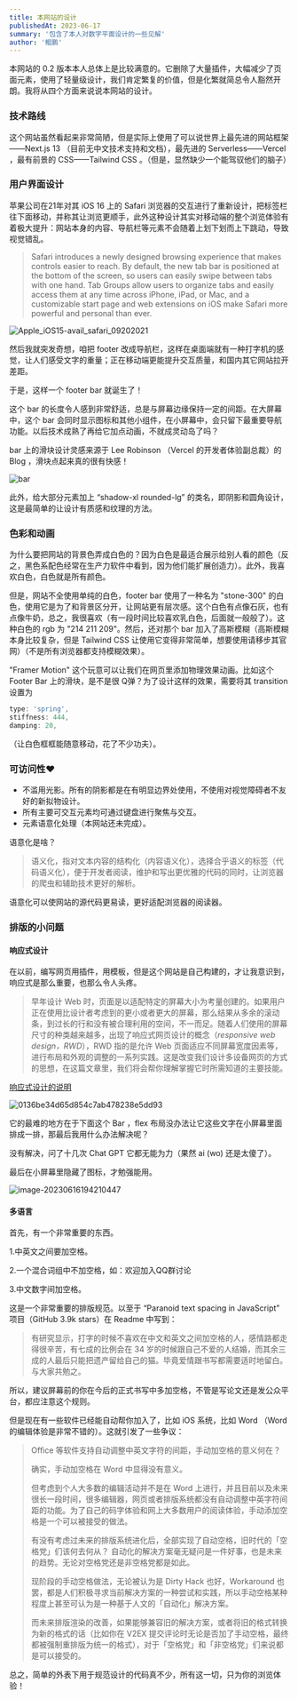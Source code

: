```yaml
---
title: 本网站的设计
publishedAt: 2023-06-17
summary: '包含了本人对数字平面设计的一些见解'
author: '鲲鹏'
---
```


本网站的 0.2 版本本人总体上是比较满意的。它删除了大量插件，大幅减少了页面元素，使用了轻量级设计，我们肯定繁复的价值，但是化繁就简总令人豁然开朗。我将从四个方面来说说本网站的设计。

### 技术路线

这个网站虽然看起来非常简陋，但是实际上使用了可以说世界上最先进的网站框架——Next.js 13 （目前无中文技术支持和文档），最先进的 Serverless——Vercel ，最有前景的 CSS——Tailwind CSS 。（但是，显然缺少一个能驾驭他们的脑子）

### 用户界面设计

苹果公司在21年对其 iOS 16 上的 Safari 浏览器的交互进行了重新设计，把标签栏往下面移动，并称其让浏览更顺手，此外这种设计其实对移动端的整个浏览体验有着极大提升：网站本身的内容、导航栏等元素不会随着上划下划而上下跳动，导致视觉错乱。

> Safari introduces a newly designed browsing experience that makes controls easier to reach. By default, the new tab bar is positioned at the bottom of the screen, so users can easily swipe between tabs with one hand. Tab Groups allow users to organize tabs and easily access them at any time across iPhone, iPad, or Mac, and a customizable start page and web extensions on iOS make Safari more powerful and personal than ever.

![Apple_iOS15-avail_safari_09202021](https://ihs-1317591693.cos.ap-guangzhou.myqcloud.com/grdoc/Apple_iOS15-avail_safari_09202021.jpg)

然后我就突发奇想，咱把 footer 改成导航栏，这样在桌面端就有一种打字机的感觉，让人们感受文字的重量；正在移动端更能提升交互质量，和国内其它网站拉开差距。

于是，这样一个 footer bar 就诞生了！

这个 bar 的长度令人感到非常舒适，总是与屏幕边缘保持一定的间距。在大屏幕中，这个 bar 会同时显示图标和其他小组件，在小屏幕中，会只留下最重要导航功能。以后技术成熟了再给它加点动画，不就成灵动岛了吗？

bar 上的滑块设计灵感来源于 Lee Robinson （Vercel 的开发者体验副总裁）的 Blog ，滑块点起来真的很有快感！

![bar](https://ihs-1317591693.cos.ap-guangzhou.myqcloud.com/grdoc/bar.png)

此外，给大部分元素加上 “shadow-xl rounded-lg” 的类名，即阴影和圆角设计，这是最简单的让设计有质感和纹理的方法。

### 色彩和动画

为什么要把网站的背景色弄成白色的？因为白色是最适合展示给别人看的颜色（反之，黑色系配色经常在生产力软件中看到，因为他们能扩展创造力）。此外，我喜欢白色，白色就是所有颜色。

但是，网站不全使用单纯的白色，footer bar 使用了一种名为 "stone-300" 的白色，使用它是为了和背景区分开，让网站更有层次感。这个白色有点像石灰，也有点像牛奶，总之，我很喜欢（有一段时间比较喜欢乳白色，后面就一般般了）。这种白色的 rgb 为 "214 211 209"。然后，还对那个 bar 加入了高斯模糊（高斯模糊本身比较复杂，但是 Tailwind CSS 让使用它变得非常简单，想要使用请移步其官网）（不是所有浏览器都支持模糊效果）。

"Framer Motion" 这个玩意可以让我们在网页里添加物理效果动画。比如这个 Footer Bar 上的滑块，是不是很 Q弹？为了设计这样的效果，需要将其 transition 设置为

```typescript
type: 'spring',
stiffness: 444,
damping: 20,
```

（让白色框框能随意移动，花了不少功夫）。

### 可访问性❤️

- 不滥用光影。所有的阴影都是在有明显边界处使用，不使用对视觉障碍者不友好的新拟物设计。
- 所有主要可交互元素均可通过键盘进行聚焦与交互。
- 元素语意化处理（本网站还未完成）。

语意化是啥？

> 语义化，指对文本内容的结构化（内容语义化），选择合乎语义的标签（代码语义化），便于开发者阅读，维护和写出更优雅的代码的同时，让浏览器的爬虫和辅助技术更好的解析。

语意化可以使网站的源代码更易读，更好适配浏览器的阅读器。

### 排版的小问题

#### 响应式设计

在以前，编写网页用插件，用模板，但是这个网站是自己构建的，才让我意识到，响应式是那么重要，也那么令人头疼。

> 早年设计 Web 时，页面是以适配特定的屏幕大小为考量创建的。如果用户正在使用比设计者考虑到的更小或者更大的屏幕，那么结果从多余的滚动条，到过长的行和没有被合理利用的空间，不一而足。随着人们使用的屏幕尺寸的种类越来越多，出现了响应式网页设计的概念（*responsive web design，RWD*），RWD 指的是允许 Web 页面适应不同屏幕宽度因素等，进行布局和外观的调整的一系列实践。这是改变我们设计多设备网页的方式的思想，在这篇文章里，我们将会帮你理解掌握它时所需知道的主要技能。

[响应式设计的说明](https://developer.mozilla.org/zh-CN/docs/Learn/CSS/CSS_layout/Responsive_Design)

![0136be34d65d854c7ab478238e5dd93](https://ihs-1317591693.cos.ap-guangzhou.myqcloud.com/grdoc/0136be34d65d854c7ab478238e5dd93.jpg)

它的最难的地方在于下面这个 Bar ，flex 布局没办法让它这些文字在小屏幕里面排成一排，那最后我用什么办法解决呢？

没有解决，问了十几次 Chat GPT 它都无能为力（果然 ai (wo) 还是太傻了）。

最后在小屏幕里隐藏了图标，才勉强能用。

![image-20230616194210447](https://ihs-1317591693.cos.ap-guangzhou.myqcloud.com/grdoc/image-20230616194210447.png)

#### 多语言

首先，有一个非常重要的东西。

1.中英文之间要加空格。

2.一个混合词组中不加空格，如：欢迎加入QQ群讨论

3.中文数字间加空格。

这是一个非常重要的排版规范。以至于 “Paranoid text spacing in JavaScript” 项目（GitHub 3.9k stars）在 Readme 中写到：

> 有研究显示，打字的时候不喜欢在中文和英文之间加空格的人，感情路都走得很辛苦，有七成的比例会在 34 岁的时候跟自己不爱的人结婚，而其余三成的人最后只能把遗产留给自己的猫。毕竟爱情跟书写都需要适时地留白。与大家共勉之。

所以，建议屏幕前的你在今后的正式书写中多加空格，不管是写论文还是发公众平台，都应注意这个规则。

但是现在有一些软件已经能自动帮你加入了，比如 iOS 系统，比如 Word （Word 的编辑体验是非常不错的）。这就引发了一些争议：

> Office 等软件支持自动调整中英文字符的间距，手动加空格的意义何在？
>
> 确实，手动加空格在 Word 中显得没有意义。
>
> 但考虑到个人大多数的编辑活动并不是在 Word 上进行，并且目前以及未来很长一段时间，很多编辑器，网页或者排版系统都没有自动调整中英字符间距的功能。为了自己的码字体验和网上大多数用户的阅读体验，手动添加空格是一个可以被接受的做法。
>
> 有没有考虑过未来的排版系统进化后，全部实现了自动空格，旧时代的「空格党」们该何去何从？
> 自动化的解决方案毫无疑问是一件好事，也是未来的趋势。无论对空格党还是非空格党都是如此。
>
> 现阶段的手动空格做法，无论被认为是 Dirty Hack 也好，Workaround 也罢，都是人们积极寻求当前解决方案的一种尝试和实践，所以手动空格某种程度上甚至可认为是一种基于人文的「自动化」解决方案。
>
> 而未来排版渲染的改善，如果能够兼容旧的解决方案，或者将旧的格式转换为新的格式的话（比如你在 V2EX 提交评论时无论是否加了手动空格，最终都被强制重排版为统一的格式），对于「空格党」和「非空格党」们来说都是可以接受的。



总之，简单的外表下用于规范设计的代码真不少，所有这一切，只为你的浏览体验！
